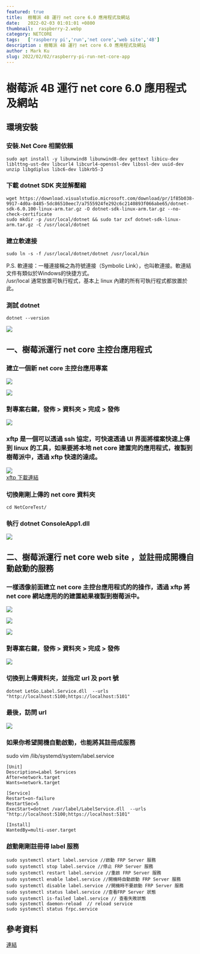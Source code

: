 ```yaml
---
featured: true
title:  樹莓派 4B 運行 net core 6.0 應用程式及網站
date:   2022-02-03 01:01:01 +0800
thumbnail:  raspberry-2.webp
category: NETCORE
tags:   ['raspberry pi','run','net core','web site','4B']
description : 樹莓派 4B 運行 net core 6.0 應用程式及網站
author : Mark Ku
slug: 2022/02/02/raspberry-pi-run-net-core-app
---
```

# 樹莓派 4B 運行 net core 6.0 應用程式及網站

## 環境安裝
### 安裝.Net Core 相關依賴
```
sudo apt install -y libunwind8 libunwind8-dev gettext libicu-dev liblttng-ust-dev libcurl4 libcurl4-openssl-dev libssl-dev uuid-dev unzip libgdiplus libc6-dev libkrb5-3
```
### 下載 dotnet SDK 夾並解壓縮

```
wget https://download.visualstudio.microsoft.com/download/pr/1f85b038-9917-4d0a-8485-5dc86510eec7/a7555924fe292c6c2140893f066abe65/dotnet-sdk-6.0.100-linux-arm.tar.gz -O dotnet-sdk-linux-arm.tar.gz --no-check-certificate
sudo mkdir -p /usr/local/dotnet && sudo tar zxf dotnet-sdk-linux-arm.tar.gz -C /usr/local/dotnet
```

### 建立軟連接
```
sudo ln -s -f /usr/local/dotnet/dotnet /usr/local/bin
```
P.S. 軟連接：一種連接稱之為符號連接（Symbolic Link），也叫軟連接。軟連結文件有類似於Windows的快捷方式。  
/usr/local 通常放置可執行程式，基本上 linux 內建的所有可執行程式都放置於此。  

### 測試 dotnet 
```
dotnet --version
```
![](https://i.imgur.com/uGT1OUa.png)

## 一、樹莓派運行 net core 主控台應用程式
### 建立一個新 net core 主控台應用專案

![](https://i.imgur.com/nMVJCbK.png)

![](https://i.imgur.com/5Y3GiST.png)

### 對專案右鍵，發佈 >  資料夾  > 完成 > 發佈

![](https://i.imgur.com/c95PUoW.png)

### xftp 是一個可以透過 ssh 協定，可快速透過 UI 界面將檔案快速上傳到 linux 的工具，如果要將本地 net core 建置完的應用程式，複製到樹莓派中，透過 xftp 快速的達成。
![](https://i.imgur.com/bTEL45d.png)  
[xftp 下載連結](https://www.google.com/search?q=xftp+%E4%B8%8B%E8%BC%89&sxsrf=APq-WBvdRrsaGOHymmV8qmpJwXXlfJworA%3A1643711165001&ei=vAr5YZrHPM-fhwO7kKFY&ved=0ahUKEwialemgpd71AhXPz2EKHTtICAsQ4dUDCA4&uact=5&oq=xftp+%E4%B8%8B%E8%BC%89&gs_lcp=Cgdnd3Mtd2l6EAMyBQgAEIAEOgcIABBHELADOgQIABBDSgQIQRgASgQIRhgAUJcGWJYWYNYWaAFwAngAgAFRiAGcAZIBATKYAQCgAQHIAQrAAQE&sclient=gws-wiz)

### 切換剛剛上傳的 net core 資料夾
```
cd NetCoreTest/
```
###  執行 dotnet ConsoleApp1.dll
![](https://i.imgur.com/kv3NH1l.png)

## 二、樹莓派運行 net core web site ，並註冊成開機自動啟動的服務
### 一樣透像前面建立 net core 主控台應用程式的的操作，透過 xftp 將 net core 網站應用的的建置結果複製到樹莓派中。
![](https://i.imgur.com/A6moxXI.png)  

![](https://i.imgur.com/w0hSS3c.png)

![](https://i.imgur.com/4CGAHwG.png)

### 對專案右鍵，發佈 >  資料夾  > 完成 > 發佈

![](https://i.imgur.com/c95PUoW.png)

### 切換到上傳資料夾，並指定 url 及 port 號
```
dotnet LetGo.Label.Service.dll  --urls "http://localhost:5100;https://localhost:5101"
```

### 最後，訪問 url 
![](https://i.imgur.com/Lj3zprW.png)

### 如果你希望開機自動啟動，也能將其註冊成服務
sudo vim /lib/systemd/system/label.service  

```
[Unit]
Description=Label Services
After=network.target
Wants=network.target

[Service]
Restart=on-failure
RestartSec=5
ExecStart=dotnet /var/label/LabelService.dll  --urls "http://localhost:5100;https://localhost:5101"

[Install]
WantedBy=multi-user.target
```

### 啟動剛剛註冊得 label 服務
```
sudo systemctl start label.service //啟動 FRP Server 服務
sudo systemctl stop label.service //停止 FRP Server 服務
sudo systemctl restart label.service //重啟 FRP Server 服務
sudo systemctl enable label.service //開機時自動啟動 FRP Server 服務
sudo systemctl disable label.service //開機時不要啟動 FRP Server 服務
sudo systemctl status label.service //查看FRP Server 狀態
sudo systemctl is-failed label.service // 查看失敗狀態
sudo systemctl daemon-reload  // reload service
sudo systemctl status frpc.service
```

## 參考資料
[連結](https://www.quarkbook.com/?p=683)

